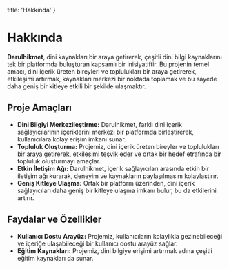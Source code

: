   title: 'Hakkında'
}

<MDXWrapper>

# Hakkında

**Darulhikmet**, dini kaynakları bir araya getirerek, çeşitli dini bilgi kaynaklarını tek bir platformda buluşturan kapsamlı bir inisiyatiftir. Bu projenin temel amacı, dini içerik üreten bireyleri ve toplulukları bir araya getirerek, etkileşimi artırmak, kaynakları merkezi bir noktada toplamak ve bu sayede daha geniş bir kitleye etkili bir şekilde ulaşmaktır.

## Proje Amaçları

- **Dini Bilgiyi Merkezileştirme:** Darulhikmet, farklı dini içerik sağlayıcılarının içeriklerini merkezi bir platformda birleştirerek, kullanıcılara kolay erişim imkanı sunar.
- **Topluluk Oluşturma:** Projemiz, dini içerik üreten bireyler ve toplulukları bir araya getirerek, etkileşimi teşvik eder ve ortak bir hedef etrafında bir topluluk oluşturmayı amaçlar.
- **Etkin İletişim Ağı:** Darulhikmet, içerik sağlayıcıları arasında etkin bir iletişim ağı kurarak, deneyim ve kaynakların paylaşılmasını kolaylaştırır.
- **Geniş Kitleye Ulaşma:** Ortak bir platform üzerinden, dini içerik sağlayıcıları daha geniş bir kitleye ulaşma imkanı bulur, bu da etkilerini artırır.

## Faydalar ve Özellikler

- **Kullanıcı Dostu Arayüz:** Projemiz, kullanıcıların kolaylıkla gezinebileceği ve içeriğe ulaşabileceği bir kullanıcı dostu arayüz sağlar.
- **Eğitim Kaynakları:** Projemiz, dini bilgiye erişimi artırmak adına çeşitli eğitim kaynakları da sunar.

</MDXWrapper>
